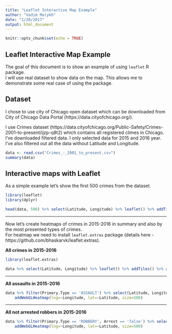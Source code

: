 ```yaml
---
title: "Leaflet Interactive Map Example"
author: "Vadim Malykh"
date: "1/20/2017"
output: html_document
---
```


```r
knitr::opts_chunk$set(echo = TRUE)
```

## Leaflet Interactive Map Example

The goal of this document is to show an example of using `leaflet` R package.  
I will use real dataset to show data on the map. This allows me to demonstrate some real case of using the package.  

## Dataset

I chose to use city of Chicago open dataset which can be downloaded from City of Chicago Data Portal (https://data.cityofchicago.org/).  

I use Crimes dataset (https://data.cityofchicago.org/Public-Safety/Crimes-2001-to-present/ijzp-q8t2) which contains all registered climes in Chicago. I've downloaded filtered data. I only selected data for 2015 and 2016 year. I've also filtered out all the data without Latitude and Longitude.

```r

data <- read.csv("Crimes_-_2001_to_present.csv")
summary(data)
```

## Interactive maps with Leaflet

As a simple example let's show the first 500 crimes from the dataset.  

```r
library(leaflet)
library(dplyr)
```
```r
head(data, 500) %>% select(Latitude, Longitude) %>% leaflet() %>% addTiles() %>% addMarkers(clusterOptions = markerClusterOptions())
```

***
Now let's create heatmaps of crimes in 2015-2016 in summary and also by the most presented types of crimes.  
For heatmap we need to install `leaflet.extras` package (details here - https://github.com/bhaskarvk/leaflet.extras).  

**All crimes in 2015-2016**

```r
library(leaflet.extras)
```
```r
data %>% select(Latitude, Longitude) %>% leaflet() %>% addTiles() %>% addWebGLHeatmap(lng=~Longitude, lat=~Latitude, size=500)
```
  
***
**All assaults in 2015-2016**

```r
data %>% filter(Primary.Type == 'ASSAULT') %>% select(Latitude, Longitude) %>% leaflet() %>% addTiles() %>%
    addWebGLHeatmap(lng=~Longitude, lat=~Latitude, size=500)
```
  
***
**All not arrested robbers in 2015-2016**

```r
data %>% filter(Primary.Type == 'ROBBERY', Arrest == 'false') %>% select(Latitude, Longitude) %>% leaflet() %>% addTiles() %>%
    addWebGLHeatmap(lng=~Longitude, lat=~Latitude, size=500)
```